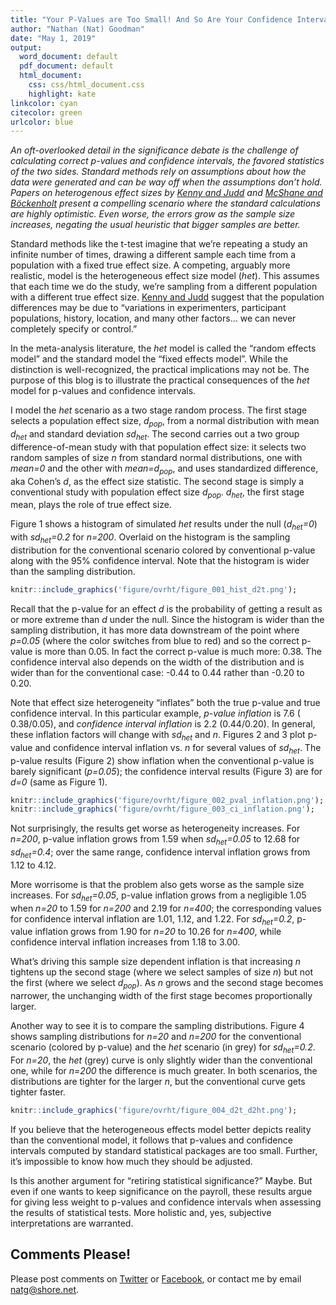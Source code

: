 ```yaml
---
title: "Your P-Values are Too Small! And So Are Your Confidence Intervals!"
author: "Nathan (Nat) Goodman"
date: "May 1, 2019"
output:
  word_document: default
  pdf_document: default
  html_document:
    css: css/html_document.css
    highlight: kate
linkcolor: cyan
citecolor: green
urlcolor: blue
---
```


*An oft-overlooked detail in the significance debate is the challenge of calculating correct p-values and confidence intervals, the favored statistics of the two sides. Standard methods rely on assumptions about how the data were generated and can be way off when the assumptions don't hold. Papers on heterogenous effect sizes by [Kenny and Judd](https://osf.io/qs9xw/) and [McShane and Böckenholt](https://doi.org/10.1177/1745691614548513) present a compelling scenario where the standard calculations are highly optimistic. Even worse, the errors grow as the sample size increases, negating the usual heuristic that bigger samples are better.*

Standard methods like the t-test imagine that we're repeating a study an infinite number of times, drawing a different sample each time from a population with a fixed true effect size. A competing, arguably more realistic, model is the heterogeneous effect size model (*het*). This assumes that each time we do the study, we’re sampling from a different population with a different true effect size. [Kenny and Judd](https://osf.io/qs9xw/) suggest that the population differences may be due to “variations in experimenters, participant populations, history, location, and many other factors… we can never completely specify or control.”

In the meta-analysis literature, the *het* model is called the "random effects model" and the standard model the "fixed effects model". While the distinction is well-recognized, the practical implications may not be. The purpose of this blog is to illustrate the practical consequences of the *het* model for p-values and confidence intervals.

I model the *het* scenario as a two stage random process. The first stage selects a population effect size, *d~pop~*, from a normal distribution with mean *d~het~* and standard deviation *sd~het~*. The second carries out a two group difference-of-mean study with that population effect size: it selects two random samples of size *n* from standard normal distributions, one with *mean=0* and the other with *mean=d~pop~*, and uses standardized difference, aka Cohen’s *d*, as the effect size statistic. The second stage is simply a conventional study with population effect size *d~pop~*. *d~het~*, the first stage mean, plays the role of true effect size.

Figure 1 shows a histogram of simulated *het* results under the null (*d~het~=0*) with *sd~het~=0.2* for *n=200*. Overlaid on the histogram is the sampling distribution for the conventional scenario colored by conventional p-value along with the 95% confidence interval. Note that the histogram is wider than the sampling distribution. 

```r
knitr::include_graphics('figure/ovrht/figure_001_hist_d2t.png');
```

Recall that the p-value for an effect *d* is the probability of getting a result as or more extreme than *d* under the null. Since the histogram is wider than the sampling distribution, it has more data downstream of the point where *p=0.05* (where the color switches from blue to red) and so the correct p-value is more than 0.05. In fact the correct p-value is much more: 0.38. The confidence interval also depends on the width of the distribution and is wider than for the conventional case: -0.44 to 0.44 rather than -0.20 to 0.20.

Note that effect size heterogeneity "inflates" both the true p-value and true confidence interval. In this particular example, *p-value inflation* is 7.6 ( 0.38/0.05), and *confidence interval inflation* is 2.2 (0.44/0.20). In general, these inflation factors will change with *sd~het~* and *n*. Figures 2 and 3 plot p-value and confidence interval inflation vs. *n* for several values of *sd~het~*. The p-value results (Figure 2) show inflation when the conventional p-value is barely significant (*p=0.05*); the confidence interval results (Figure 3) are for *d=0* (same as Figure 1).

```r
knitr::include_graphics('figure/ovrht/figure_002_pval_inflation.png');
knitr::include_graphics('figure/ovrht/figure_003_ci_inflation.png');
```

Not surprisingly, the results get worse as heterogeneity increases. For *n=200*, p-value inflation grows from 1.59 when *sd~het~=0.05* to 12.68 for *sd~het~=0.4*; over the same range, confidence interval inflation grows from 1.12 to 4.12.

More worrisome is that the problem also gets worse as the sample size increases. For *sd~het~=0.05*, p-value inflation grows from a negligible 1.05 when *n=20* to 1.59 for *n=200* and 2.19 for *n=400*; the corresponding values for confidence interval inflation are 1.01, 1.12, and 1.22. For *sd~het~=0.2*, p-value inflation grows from 1.90 for *n=20* to 10.26 for *n=400*, while confidence interval inflation increases from 1.18 to 3.00.

What’s driving this sample size dependent inflation is that increasing *n* tightens up the second stage (where we select samples of size *n*) but not the first (where we select *d~pop~*). As *n* grows and the second stage becomes narrower, the unchanging width of the first stage becomes proportionally larger.

Another way to see it is to compare the sampling distributions. Figure 4 shows sampling distributions for *n=20* and *n=200* for the conventional scenario (colored by p-value) and the *het* scenario (in grey) for *sd~het~=0.2*. For *n=20*, the *het* (grey) curve is only slightly wider than the conventional one, while for *n=200* the difference is much greater. In both scenarios, the distributions are tighter for the larger *n*, but the conventional curve gets tighter faster.

```r
knitr::include_graphics('figure/ovrht/figure_004_d2t_d2ht.png');
```

If you believe that the heterogeneous effects model better depicts reality than the conventional model, it follows that p-values and confidence intervals computed by standard statistical packages are too small. Further, it's impossible to know how much they should be adjusted. 

Is this another argument for "retiring statistical significance?" Maybe. But even if one wants to keep significance on the payroll, these results argue for giving less weight to p-values and confidence intervals when assessing the results of statistical tests. More holistic and, yes, subjective interpretations are warranted.

## Comments Please!

Please post comments on [Twitter](https://twitter.com/gnatgoodman) or [Facebook](https://www.facebook.com/nathan.goodman.3367), or contact me by email [natg@shore.net](mailto:natg@shore.net).
